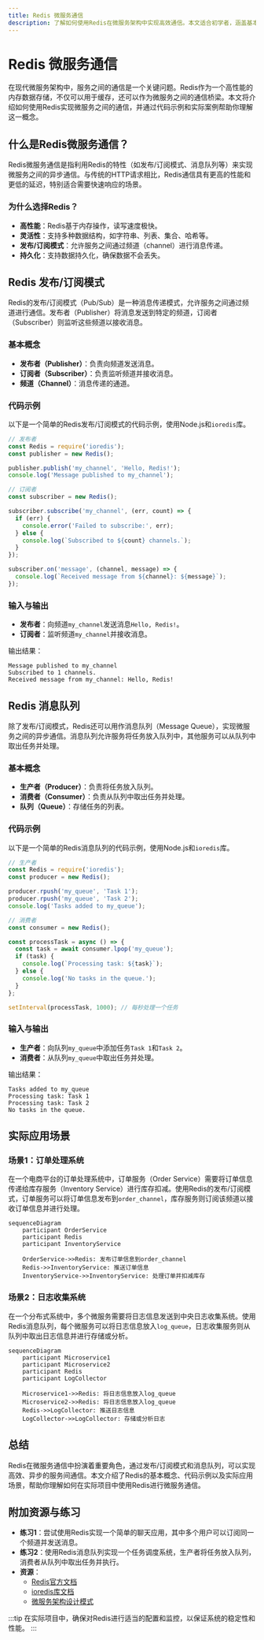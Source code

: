 ```yaml
---
title: Redis 微服务通信
description: 了解如何使用Redis在微服务架构中实现高效通信。本文适合初学者，涵盖基本概念、代码示例和实际应用场景。
---
```


# Redis 微服务通信

在现代微服务架构中，服务之间的通信是一个关键问题。Redis作为一个高性能的内存数据存储，不仅可以用于缓存，还可以作为微服务之间的通信桥梁。本文将介绍如何使用Redis实现微服务之间的通信，并通过代码示例和实际案例帮助你理解这一概念。

## 什么是Redis微服务通信？

Redis微服务通信是指利用Redis的特性（如发布/订阅模式、消息队列等）来实现微服务之间的异步通信。与传统的HTTP请求相比，Redis通信具有更高的性能和更低的延迟，特别适合需要快速响应的场景。

### 为什么选择Redis？

- **高性能**：Redis基于内存操作，读写速度极快。
- **灵活性**：支持多种数据结构，如字符串、列表、集合、哈希等。
- **发布/订阅模式**：允许服务之间通过频道（channel）进行消息传递。
- **持久化**：支持数据持久化，确保数据不会丢失。

## Redis 发布/订阅模式

Redis的发布/订阅模式（Pub/Sub）是一种消息传递模式，允许服务之间通过频道进行通信。发布者（Publisher）将消息发送到特定的频道，订阅者（Subscriber）则监听这些频道以接收消息。

### 基本概念

- **发布者（Publisher）**：负责向频道发送消息。
- **订阅者（Subscriber）**：负责监听频道并接收消息。
- **频道（Channel）**：消息传递的通道。

### 代码示例

以下是一个简单的Redis发布/订阅模式的代码示例，使用Node.js和`ioredis`库。

```javascript
// 发布者
const Redis = require('ioredis');
const publisher = new Redis();

publisher.publish('my_channel', 'Hello, Redis!');
console.log('Message published to my_channel');

// 订阅者
const subscriber = new Redis();

subscriber.subscribe('my_channel', (err, count) => {
  if (err) {
    console.error('Failed to subscribe:', err);
  } else {
    console.log(`Subscribed to ${count} channels.`);
  }
});

subscriber.on('message', (channel, message) => {
  console.log(`Received message from ${channel}: ${message}`);
});
```

### 输入与输出

- **发布者**：向频道`my_channel`发送消息`Hello, Redis!`。
- **订阅者**：监听频道`my_channel`并接收消息。

输出结果：

```
Message published to my_channel
Subscribed to 1 channels.
Received message from my_channel: Hello, Redis!
```

## Redis 消息队列

除了发布/订阅模式，Redis还可以用作消息队列（Message Queue），实现微服务之间的异步通信。消息队列允许服务将任务放入队列中，其他服务可以从队列中取出任务并处理。

### 基本概念

- **生产者（Producer）**：负责将任务放入队列。
- **消费者（Consumer）**：负责从队列中取出任务并处理。
- **队列（Queue）**：存储任务的列表。

### 代码示例

以下是一个简单的Redis消息队列的代码示例，使用Node.js和`ioredis`库。

```javascript
// 生产者
const Redis = require('ioredis');
const producer = new Redis();

producer.rpush('my_queue', 'Task 1');
producer.rpush('my_queue', 'Task 2');
console.log('Tasks added to my_queue');

// 消费者
const consumer = new Redis();

const processTask = async () => {
  const task = await consumer.lpop('my_queue');
  if (task) {
    console.log(`Processing task: ${task}`);
  } else {
    console.log('No tasks in the queue.');
  }
};

setInterval(processTask, 1000); // 每秒处理一个任务
```

### 输入与输出

- **生产者**：向队列`my_queue`中添加任务`Task 1`和`Task 2`。
- **消费者**：从队列`my_queue`中取出任务并处理。

输出结果：

```
Tasks added to my_queue
Processing task: Task 1
Processing task: Task 2
No tasks in the queue.
```

## 实际应用场景

### 场景1：订单处理系统

在一个电商平台的订单处理系统中，订单服务（Order Service）需要将订单信息传递给库存服务（Inventory Service）进行库存扣减。使用Redis的发布/订阅模式，订单服务可以将订单信息发布到`order_channel`，库存服务则订阅该频道以接收订单信息并进行处理。

```mermaid
sequenceDiagram
    participant OrderService
    participant Redis
    participant InventoryService

    OrderService->>Redis: 发布订单信息到order_channel
    Redis->>InventoryService: 推送订单信息
    InventoryService->>InventoryService: 处理订单并扣减库存
```

### 场景2：日志收集系统

在一个分布式系统中，多个微服务需要将日志信息发送到中央日志收集系统。使用Redis消息队列，每个微服务可以将日志信息放入`log_queue`，日志收集服务则从队列中取出日志信息并进行存储或分析。

```mermaid
sequenceDiagram
    participant Microservice1
    participant Microservice2
    participant Redis
    participant LogCollector

    Microservice1->>Redis: 将日志信息放入log_queue
    Microservice2->>Redis: 将日志信息放入log_queue
    Redis->>LogCollector: 推送日志信息
    LogCollector->>LogCollector: 存储或分析日志
```

## 总结

Redis在微服务通信中扮演着重要角色，通过发布/订阅模式和消息队列，可以实现高效、异步的服务间通信。本文介绍了Redis的基本概念、代码示例以及实际应用场景，帮助你理解如何在实际项目中使用Redis进行微服务通信。

## 附加资源与练习

- **练习1**：尝试使用Redis实现一个简单的聊天应用，其中多个用户可以订阅同一个频道并发送消息。
- **练习2**：使用Redis消息队列实现一个任务调度系统，生产者将任务放入队列，消费者从队列中取出任务并执行。
- **资源**：
  - [Redis官方文档](https://redis.io/documentation)
  - [ioredis库文档](https://github.com/luin/ioredis)
  - [微服务架构设计模式](https://microservices.io/)

:::tip
在实际项目中，确保对Redis进行适当的配置和监控，以保证系统的稳定性和性能。
:::